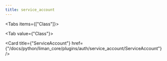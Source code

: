 ```yaml
---
title: service_account
---
```


<Tabs items={["Class"]}>

<Tab value={"Class"}>

<Cards >

<Card
  title={"ServiceAccount"}
  href={"/docs/python/liman_core/plugins/auth/service_account/ServiceAccount"}
/>

</Cards>

</Tab>

</Tabs>

